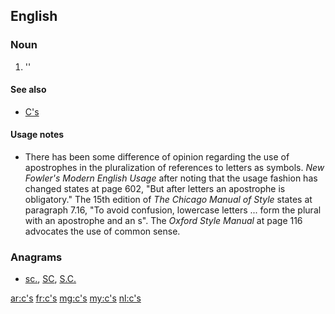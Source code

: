 {{also|Appendix:Variations of "cs"}}
==English==

===Noun===
{{head|en}}

# ''{{plural of|c}}

====See also====
* [[C's]]

====Usage notes====
* There has been some difference of opinion regarding the use of apostrophes in the pluralization of references to letters as symbols.  ''New Fowler's Modern English Usage'' after noting that the usage fashion has changed states at page 602, "But after letters an apostrophe is obligatory."    The 15th edition of ''The Chicago Manual of Style'' states at paragraph 7.16, "To avoid confusion, lowercase letters ... form the plural with an apostrophe and an s".  The ''Oxford Style Manual'' at page 116 advocates the use of common sense.

===Anagrams===
* [[sc.#English|sc.]], [[SC#English|SC]], [[S.C.#English|S.C.]]

[[ar:c's]]
[[fr:c's]]
[[mg:c's]]
[[my:c's]]
[[nl:c's]]